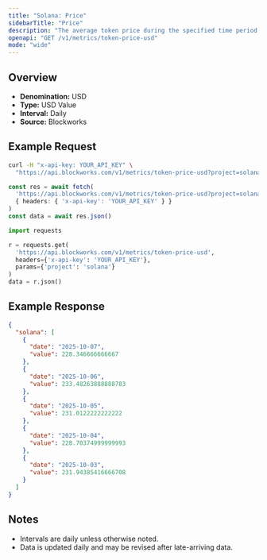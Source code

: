```yaml
---
title: "Solana: Price"
sidebarTitle: "Price"
description: "The average token price during the specified time period for the native asset of that chain."
openapi: "GET /v1/metrics/token-price-usd"
mode: "wide"
---
```


## Overview

- **Denomination:** USD
- **Type:** USD Value
- **Interval:** Daily
- **Source:** Blockworks

## Example Request

<CodeGroup>

```bash cURL
curl -H "x-api-key: YOUR_API_KEY" \
  "https://api.blockworks.com/v1/metrics/token-price-usd?project=solana"
```

```typescript TypeScript
const res = await fetch(
  'https://api.blockworks.com/v1/metrics/token-price-usd?project=solana',
  { headers: { 'x-api-key': 'YOUR_API_KEY' } }
)
const data = await res.json()
```

```python Python
import requests

r = requests.get(
  'https://api.blockworks.com/v1/metrics/token-price-usd',
  headers={'x-api-key': 'YOUR_API_KEY'},
  params={'project': 'solana'}
)
data = r.json()
```

</CodeGroup>

## Example Response

```json
{
  "solana": [
    {
      "date": "2025-10-07",
      "value": 228.346666666667
    },
    {
      "date": "2025-10-06",
      "value": 233.48263888888783
    },
    {
      "date": "2025-10-05",
      "value": 231.0122222222222
    },
    {
      "date": "2025-10-04",
      "value": 228.70374999999993
    },
    {
      "date": "2025-10-03",
      "value": 231.94385416666708
    }
  ]
}
```

## Notes
- Intervals are daily unless otherwise noted.
- Data is updated daily and may be revised after late-arriving data.